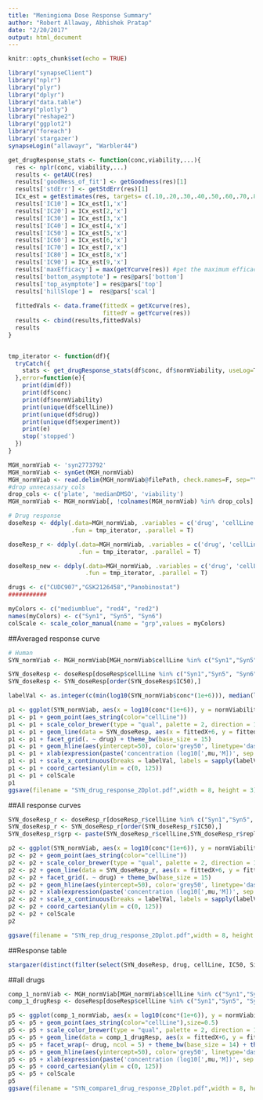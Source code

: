 ```yaml
---
title: "Meningioma Dose Response Summary"
author: "Robert Allaway, Abhishek Pratap"
date: "2/20/2017"
output: html_document
---
```

  
```r
knitr::opts_chunk$set(echo = TRUE)
```

```r
library("synapseClient")
library("nplr")
library("plyr")
library("dplyr")
library("data.table")
library("plotly")
library("reshape2")
library("ggplot2")
library("foreach")
library('stargazer')
synapseLogin("allawayr", "Warbler44")

get_drugResponse_stats <- function(conc,viability,...){
  res <- nplr(conc, viability,...)
  results <- getAUC(res)
  results['goodNess_of_fit'] <- getGoodness(res)[1]
  results['stdErr'] <- getStdErr(res)[1]
  ICx_est = getEstimates(res, targets= c(.10,.20,.30,.40,.50,.60,.70,.80,.90))
  results['IC10'] = ICx_est[1,'x']
  results['IC20'] = ICx_est[2,'x']
  results['IC30'] = ICx_est[3,'x']
  results['IC40'] = ICx_est[4,'x']
  results['IC50'] = ICx_est[5,'x']
  results['IC60'] = ICx_est[6,'x']
  results['IC70'] = ICx_est[7,'x']
  results['IC80'] = ICx_est[8,'x']
  results['IC90'] = ICx_est[9,'x']
  results['maxEfficacy'] = max(getYcurve(res)) #get the maximum efficacy of the drug
  results['bottom_asymptote'] = res@pars['bottom']
  results['top_asymptote'] = res@pars['top']
  results['hillSlope'] =  res@pars['scal']
  
  fittedVals <- data.frame(fittedX = getXcurve(res),
                           fittedY = getYcurve(res))
  results <- cbind(results,fittedVals)
  results
}


tmp_iterator <- function(df){
  tryCatch({
    stats <- get_drugResponse_stats(df$conc, df$normViability, useLog=T)  
  },error=function(e){
    print(dim(df))
    print(df$conc)
    print(df$normViability)
    print(unique(df$cellLine))
    print(unique(df$drug))
    print(unique(df$experiment))
    print(e)
    stop('stopped')
  })
}

MGH_normViab <- 'syn2773792'
MGH_normViab <- synGet(MGH_normViab)
MGH_normViab <- read.delim(MGH_normViab@filePath, check.names=F, sep="\t", header=T,stringsAsFactors = FALSE)
#drop unnecassary cols
drop_cols <- c('plate', 'medianDMSO', 'viability')
MGH_normViab <- MGH_normViab[, !colnames(MGH_normViab) %in% drop_cols]

# Drug response
doseResp <- ddply(.data=MGH_normViab, .variables = c('drug', 'cellLine', 'experiment'), 
                  .fun = tmp_iterator, .parallel = T)

doseResp_r <- ddply(.data=MGH_normViab, .variables = c('drug', 'cellLine', 'experiment','replicate'), 
                    .fun = tmp_iterator, .parallel = T)

doseResp_new <- ddply(.data=MGH_normViab, .variables = c('drug', 'cellLine'), 
                      .fun = tmp_iterator, .parallel = T)

drugs <- c("CUDC907","GSK2126458","Panobinostat")
###########

myColors <- c("mediumblue", "red4", "red2")
names(myColors) <- c("Syn1", "Syn5", "Syn6")
colScale <- scale_color_manual(name = "grp",values = myColors)

```

##Averaged response curve

```r
# Human
SYN_normViab <- MGH_normViab[MGH_normViab$cellLine %in% c("Syn1","Syn5", "Syn6") & MGH_normViab$drug %in% drugs,]

SYN_doseResp <- doseResp[doseResp$cellLine %in% c("Syn1","Syn5", "Syn6") & doseResp$drug %in% drugs,]
SYN_doseResp <- SYN_doseResp[order(SYN_doseResp$IC50),]

labelVal <- as.integer(c(min(log10(SYN_normViab$conc*(1e+6))), median(log10(SYN_normViab$conc*(1e+6))), max(log10(SYN_normViab$conc*(1e+6)))))

p1 <- ggplot(SYN_normViab, aes(x = log10(conc*(1e+6)), y = normViability*100)) 
p1 <- p1 + geom_point(aes_string(color="cellLine")) 
p1 <- p1 + scale_color_brewer(type = "qual", palette = 2, direction = 1)
p1 <- p1 + geom_line(data = SYN_doseResp, aes(x = fittedX+6, y = fittedY*100, colour = cellLine, group = cellLine))
p1 <- p1 + facet_grid(. ~ drug) + theme_bw(base_size = 15)
p1 <- p1 + geom_hline(aes(yintercept=50), color='grey50', linetype='dashed')
p1 <- p1 + xlab(expression(paste('concentration (log10[',mu,'M])', sep = ""))) + ylab('cell viability %')
p1 <- p1 + scale_x_continuous(breaks = labelVal, labels = sapply(labelVal, function(x) format(10^x,scientific = T)))
p1 <- p1 + coord_cartesian(ylim = c(0, 125))
p1 <- p1 + colScale
p1
ggsave(filename = "SYN_drug_response_2Dplot.pdf",width = 8, height = 3)
```

##All response curves 

```r

SYN_doseResp_r <- doseResp_r[doseResp_r$cellLine %in% c("Syn1","Syn5", "Syn6") & doseResp_r$drug %in% drugs,]
SYN_doseResp_r <- SYN_doseResp_r[order(SYN_doseResp_r$IC50),]
SYN_doseResp_r$grp <- paste(SYN_doseResp_r$cellLine,SYN_doseResp_r$replicate)

p2 <- ggplot(SYN_normViab, aes(x = log10(conc*(1e+6)), y = normViability*100)) 
p2 <- p2 + geom_point(aes_string(color="cellLine")) 
p2 <- p2 + scale_color_brewer(type = "qual", palette = 2, direction = 1)
p2 <- p2 + geom_line(data = SYN_doseResp_r, aes(x = fittedX+6, y = fittedY*100, colour = cellLine, group = grp))
p2 <- p2 + facet_grid(. ~ drug) + theme_bw(base_size = 15)
p2 <- p2 + geom_hline(aes(yintercept=50), color='grey50', linetype='dashed')
p2 <- p2 + xlab(expression(paste('concentration (log10[',mu,'M])', sep = ""))) + ylab('cell viability %') 
p2 <- p2 + scale_x_continuous(breaks = labelVal, labels = sapply(labelVal, function(x) format(10^x,scientific = T)))
p2 <- p2 + coord_cartesian(ylim = c(0, 125))
p2 <- p2 + colScale
p2

ggsave(filename = "SYN_rep_drug_response_2Dplot.pdf",width = 8, height = 3)
```

##Response table 

```r
stargazer(distinct(filter(select(SYN_doseResp, drug, cellLine, IC50, Simpson), drug %in% c("CUDC907", "GSK2126458", "Panobinostat") & cellLine %in% c("Syn1", "Syn5", "Syn6"))), type = "html", summary = FALSE)
```

##all drugs 

```r

comp_1_normViab <- MGH_normViab[MGH_normViab$cellLine %in% c("Syn1","Syn5", "Syn6"),]
comp_1_drugResp <- doseResp[doseResp$cellLine %in% c("Syn1","Syn5", "Syn6"),]

p5 <- ggplot(comp_1_normViab, aes(x = log10(conc*(1e+6)), y = normViability*100)) 
p5 <- p5 + geom_point(aes_string(color="cellLine"),size=0.5) 
p5 <- p5 + scale_color_brewer(type = "qual", palette = 2, direction = 1)
p5 <- p5 + geom_line(data = comp_1_drugResp, aes(x = fittedX+6, y = fittedY*100, colour = cellLine, group = cellLine))
p5 <- p5 + facet_wrap(~ drug, ncol = 5) + theme_bw(base_size = 14) + theme(legend.position=c(0.5,0.15))
p5 <- p5 + geom_hline(aes(yintercept=50), color='grey50', linetype='dashed')
p5 <- p5 + xlab(expression(paste('concentration (log10[',mu,'M])', sep = ""))) + ylab('cell viability %') 
p5 <- p5 + coord_cartesian(ylim = c(0, 125))
p5 <- p5 + colScale
p5
ggsave(filename = "SYN_compare1_drug_response_2Dplot.pdf",width = 8, height = 8)


```
